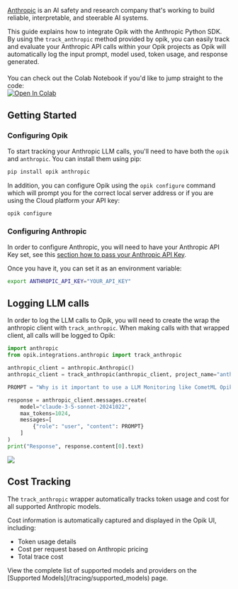 [Anthropic](https://www.anthropic.com/) is an AI safety and research company that's working to build reliable, interpretable, and steerable AI systems.

This guide explains how to integrate Opik with the Anthropic Python SDK. By using the `track_anthropic` method provided by opik, you can easily track and evaluate your Anthropic API calls within your Opik projects as Opik will automatically log the input prompt, model used, token usage, and response generated.

<div style="display: flex; align-items: center; flex-wrap: wrap; margin: 20px 0;">
  <span style="margin-right: 10px;">
    You can check out the Colab Notebook if you'd like to jump straight to the code:
  </span>
  <a
    className="no-external-icon"
    href="https://colab.research.google.com/github/comet-ml/opik/blob/main/apps/opik-documentation/documentation/docs/cookbook/anthropic.ipynb"
    target="_blank"
    rel="noopener noreferrer"
  >
    <img
      src="https://colab.research.google.com/assets/colab-badge.svg"
      alt="Open In Colab"
      style="vertical-align: middle;"
    />
  </a>
</div>

## Getting Started

### Configuring Opik

To start tracking your Anthropic LLM calls, you'll need to have both the `opik` and `anthropic`. You can install them using pip:

```bash
pip install opik anthropic
```

In addition, you can configure Opik using the `opik configure` command which will prompt you for the correct local server address or if you are using the Cloud platform your API key:

```bash
opik configure
```

### Configuring Anthropic

In order to configure Anthropic, you will need to have your Anthropic API Key set, see this [section how to pass your Anthropic API Key](https://github.com/anthropics/anthropic-sdk-python?tab=readme-ov-file#usage).

Once you have it, you can set it as an environment variable:

```bash {pytest_codeblocks_skip=true}
export ANTHROPIC_API_KEY="YOUR_API_KEY"
```

## Logging LLM calls

In order to log the LLM calls to Opik, you will need to create the wrap the anthropic client with `track_anthropic`. When making calls with that wrapped client, all calls will be logged to Opik:

```python
import anthropic
from opik.integrations.anthropic import track_anthropic

anthropic_client = anthropic.Anthropic()
anthropic_client = track_anthropic(anthropic_client, project_name="anthropic-integration-demo")

PROMPT = "Why is it important to use a LLM Monitoring like CometML Opik tool that allows you to log traces and spans when working with Anthropic LLM Models?"

response = anthropic_client.messages.create(
    model="claude-3-5-sonnet-20241022",
    max_tokens=1024,
    messages=[
        {"role": "user", "content": PROMPT}
    ]
)
print("Response", response.content[0].text)
```

<Frame>
  <img src="/img/cookbook/anthropic_trace_cookbook.png" />
</Frame>

## Cost Tracking

The `track_anthropic` wrapper automatically tracks token usage and cost for all supported Anthropic models.

Cost information is automatically captured and displayed in the Opik UI, including:
- Token usage details
- Cost per request based on Anthropic pricing
- Total trace cost

<Tip>
  View the complete list of supported models and providers on the [Supported Models](/tracing/supported_models) page.
</Tip>
